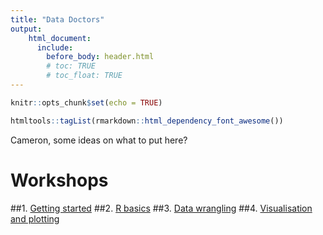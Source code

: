 ```yaml
---
title: "Data Doctors"
output: 
    html_document:
      include:
        before_body: header.html
        # toc: TRUE
        # toc_float: TRUE
---
```


```r
knitr::opts_chunk$set(echo = TRUE)

htmltools::tagList(rmarkdown::html_dependency_font_awesome())
```

    
Cameron, some ideas on what to put here?

# Workshops



##1. [Getting started](workshops/1_getting_started/t_getting_started.html)
##2. [R basics](workshops/t_r_basics.html)
##3. [Data wrangling](workshops/t_data_wrangling.html)
##4. [Visualisation and plotting](workshops/t_plotting.html)